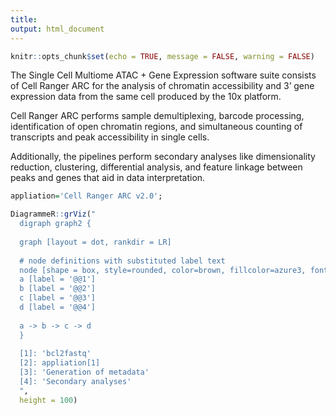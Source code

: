 ```yaml
---
title: 
output: html_document
---
```

 
```r
knitr::opts_chunk$set(echo = TRUE, message = FALSE, warning = FALSE)
```

The Single Cell Multiome ATAC + Gene Expression software suite consists of Cell Ranger ARC for the analysis of chromatin accessibility and 3' gene expression data from the same cell produced by the 10x platform.

Cell Ranger ARC performs sample demultiplexing, barcode processing, identification of open chromatin regions, and simultaneous counting of transcripts and peak accessibility in single cells. 

Additionally, the pipelines perform secondary analyses like dimensionality reduction, clustering, differential analysis, and feature linkage between peaks and genes that aid in data interpretation.

```r
appliation='Cell Ranger ARC v2.0';

DiagrammeR::grViz("
  digraph graph2 {
  
  graph [layout = dot, rankdir = LR]
  
  # node definitions with substituted label text
  node [shape = box, style=rounded, color=brown, fillcolor=azure3, fontsize=25]
  a [label = '@@1']
  b [label = '@@2']
  c [label = '@@3']
  d [label = '@@4']
  
  a -> b -> c -> d
  }
  
  [1]: 'bcl2fastq'
  [2]: appliation[1]
  [3]: 'Generation of metadata'
  [4]: 'Secondary analyses'
  ",
  height = 100)
```



